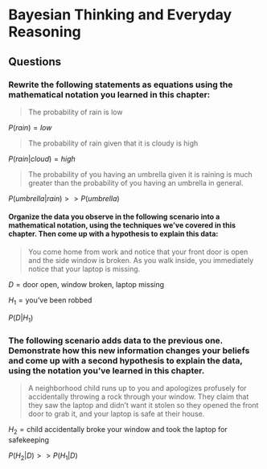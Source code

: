 # Bayesian Thinking and Everyday Reasoning

## Questions

### Rewrite the following statements as equations using the mathematical notation you learned in this chapter:

> The probability of rain is low

$P(rain) = low$

> The probability of rain given that it is cloudy is high

$P(rain|cloud) = high$

> The probability of you having an umbrella given it is raining is much greater than the probability of you having an umbrella in general.

$P(umbrella|rain) >> P(umbrella)$

#### Organize the data you observe in the following scenario into a mathematical notation, using the techniques we've covered in this chapter. Then come up with a hypothesis to explain this data:

> You come home from work and notice that your front door is open and the side window is broken. As you walk inside, you immediately notice that your laptop is missing.

$D = \text{door open, window broken, laptop missing}$

$H_1 = \text{you've been robbed}$

$P(D|H_1)$

### The following scenario adds data to the previous one. Demonstrate how this new information changes your beliefs and come up with a second hypothesis to explain the data, using the notation you've learned in this chapter.

> A neighborhood child runs up to you and apologizes profusely for accidentally throwing a rock through your window. They claim that they saw the laptop and didn't want it stolen so they opened the front door to grab it, and your laptop is safe at their house.

$H_2 = \text{child accidentally broke your window and took the laptop for safekeeping}$

$P(H_2| D) >> P(H_1|D)$
